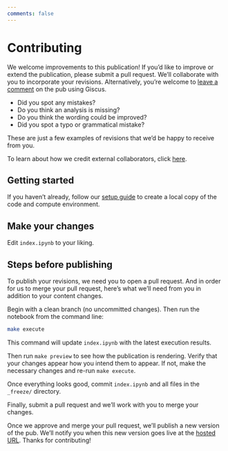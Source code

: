 ```yaml
---
comments: false
---
```


# Contributing

We welcome improvements to this publication! If you'd like to improve or extend the publication, please submit a pull request. We'll collaborate with you to incorporate your revisions.
Alternatively, you're welcome to [leave a comment](FAQ.qmd#how-can-i-comment) on the pub using Giscus.

* Did you spot any mistakes?
* Do you think an analysis is missing?
* Do you think the wording could be improved?
* Did you spot a typo or grammatical mistake?

These are just a few examples of revisions that we'd be happy to receive from you.

::: {.callout-note}
To learn about how we credit external collaborators, click [here](https://github.com/Arcadia-Science/arcadia-software-handbook/blob/main/guides-and-standards/guide--credit-for-contributions.md).
:::

## Getting started

If you haven't already, follow our [setup guide](SETUP.qmd) to create a local copy of the code and compute environment.

## Make your changes

Edit `index.ipynb` to your liking.

## Steps before publishing

To publish your revisions, we need you to open a pull request. And in order for us to merge your pull request, here's what we'll need from you in addition to your content changes.

Begin with a clean branch (no uncommitted changes). Then run the notebook from the command line:

```bash
make execute
```

This command will update `index.ipynb` with the latest execution results.

Then run `make preview` to see how the publication is rendering. Verify that your changes appear how you intend them to appear. If not, make the necessary changes and re-run `make execute`.

Once everything looks good, commit `index.ipynb` and all files in the `_freeze/` directory.

Finally, submit a pull request and we'll work with you to merge your changes.

Once we approve and merge your pull request, we'll publish a new version of the pub. We'll notify you when this new version goes live at the [hosted URL](https://{{< var pub.org >}}.github.io/{{< var pub.repo >}}/). Thanks for contributing!
